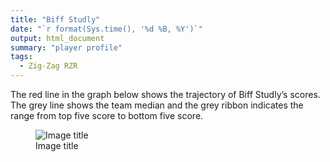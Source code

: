 ```yaml
---
title: "Biff Studly"
date: "`r format(Sys.time(), '%d %B, %Y')`"
output: html_document
summary: "player profile"
tags:
  - Zig-Zag RZR
---
```


The red line in the graph below shows the trajectory of Biff Studly's scores. The grey line shows the team median and the grey ribbon indicates the range from top five score to bottom five score.

![Image title](BiffStudly.jpg)
